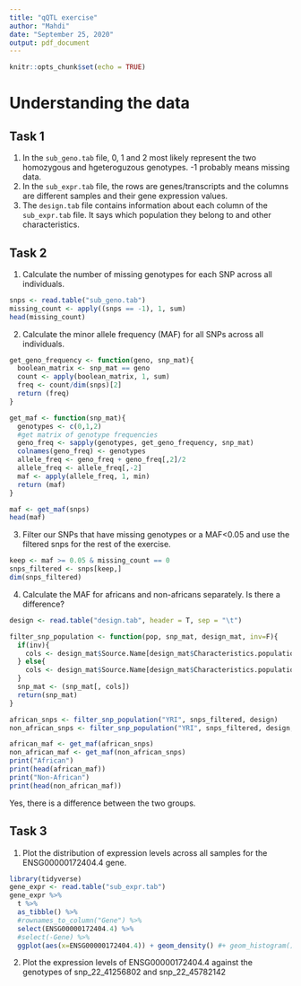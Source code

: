 ```yaml
---
title: "qQTL exercise"
author: "Mahdi"
date: "September 25, 2020"
output: pdf_document
---
```


```r
knitr::opts_chunk$set(echo = TRUE)
```

# Understanding the data

## Task 1
1. In the `sub_geno.tab` file, 0, 1 and 2 most likely represent the two homozygous and hgeteroguzous genotypes. -1 probably means missing data.
2. In the `sub_expr.tab` file, the rows are genes/transcripts and the columns are different samples and their gene expression values.
3. The `design.tab` file contains information about each column of the `sub_expr.tab` file. It says which population they belong to and other characteristics.

## Task 2
1. Calculate the number of missing genotypes for each SNP across all individuals.
```r
snps <- read.table("sub_geno.tab")
missing_count <- apply((snps == -1), 1, sum)
head(missing_count)
```

2. Calculate the minor allele frequency (MAF) for all SNPs across all individuals.
```r
get_geno_frequency <- function(geno, snp_mat){
  boolean_matrix <- snp_mat == geno
  count <- apply(boolean_matrix, 1, sum)
  freq <- count/dim(snps)[2]
  return (freq)
}

get_maf <- function(snp_mat){
  genotypes <- c(0,1,2)
  #get matrix of genotype frequencies
  geno_freq <- sapply(genotypes, get_geno_frequency, snp_mat)
  colnames(geno_freq) <- genotypes
  allele_freq <- geno_freq + geno_freq[,2]/2
  allele_freq <- allele_freq[,-2]
  maf <- apply(allele_freq, 1, min)
  return (maf)
}

maf <- get_maf(snps)
head(maf)
```

3. Filter our SNPs that have missing genotypes or a MAF<0.05 and use the filtered snps for the rest of the exercise.
```r
keep <- maf >= 0.05 & missing_count == 0
snps_filtered <- snps[keep,]
dim(snps_filtered)
```

4. Calculate the MAF for africans and non-africans separately. Is there a difference?
```r
design <- read.table("design.tab", header = T, sep = "\t")

filter_snp_population <- function(pop, snp_mat, design_mat, inv=F){
  if(inv){
    cols <- design_mat$Source.Name[design_mat$Characteristics.population. != pop]
  } else{
    cols <- design_mat$Source.Name[design_mat$Characteristics.population. == pop]
  }
  snp_mat <- (snp_mat[, cols])
  return(snp_mat)
}

african_snps <- filter_snp_population("YRI", snps_filtered, design)
non_african_snps <- filter_snp_population("YRI", snps_filtered, design, inv = T)

african_maf <- get_maf(african_snps)
non_african_maf <- get_maf(non_african_snps)
print("African")
print(head(african_maf))
print("Non-African")
print(head(non_african_maf))
```

Yes, there is a difference between the two groups.

## Task 3
1. Plot the distribution of expression levels across all samples for the ENSG00000172404.4 gene.
```r
library(tidyverse)
gene_expr <- read.table("sub_expr.tab")
gene_expr %>%
  t %>%
  as_tibble() %>%
  #rownames_to_column("Gene") %>%
  select(ENSG00000172404.4) %>%
  #select(-Gene) %>%
  ggplot(aes(x=ENSG00000172404.4)) + geom_density() #+ geom_histogram()

```

2. Plot the expression levels of ENSG00000172404.4 against the genotypes of snp_22_41256802 and
snp_22_45782142
```r

```

